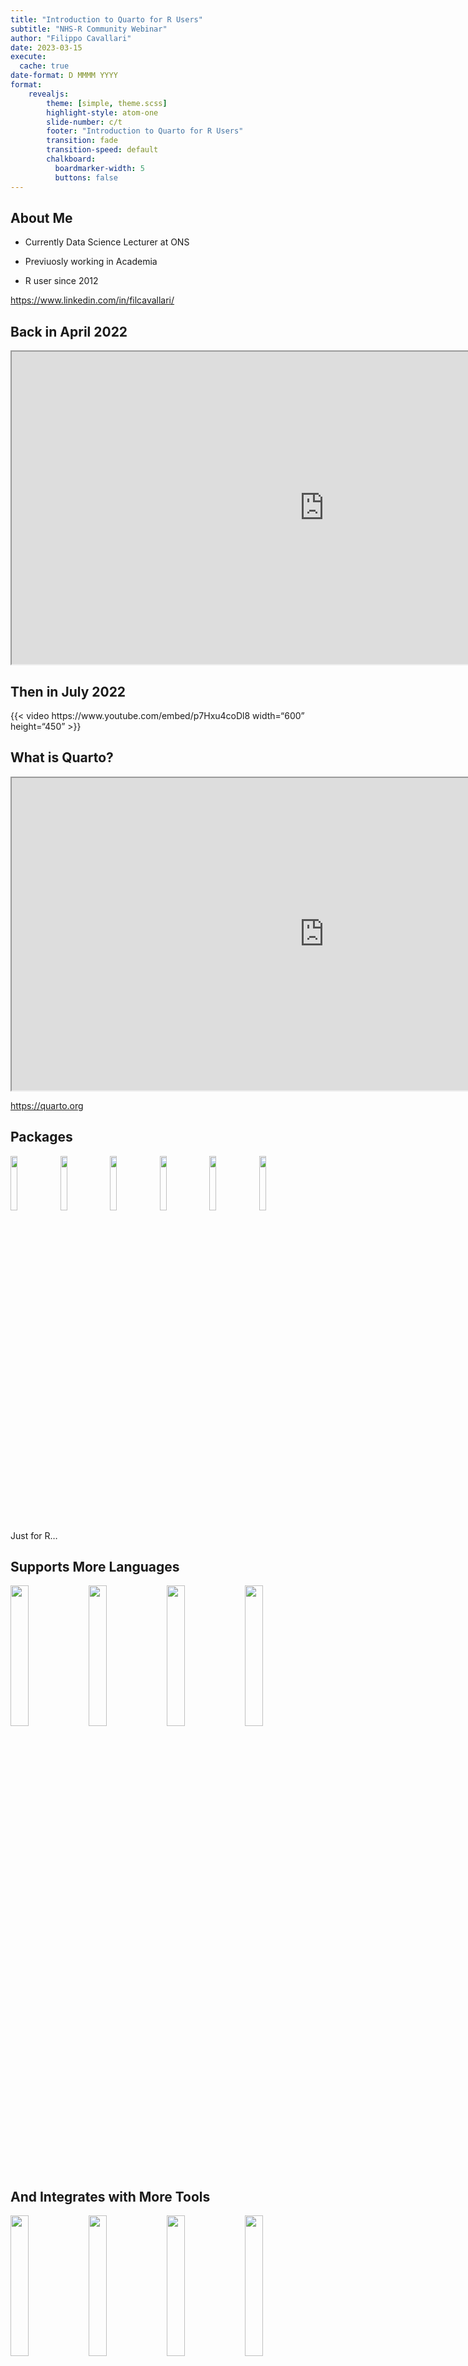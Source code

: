 ```yaml
---
title: "Introduction to Quarto for R Users"
subtitle: "NHS-R Community Webinar"
author: "Filippo Cavallari"
date: 2023-03-15
execute: 
  cache: true
date-format: D MMMM YYYY
format:
    revealjs:
        theme: [simple, theme.scss]
        highlight-style: atom-one
        slide-number: c/t
        footer: "Introduction to Quarto for R Users"
        transition: fade
        transition-speed: default
        chalkboard:
          boardmarker-width: 5
          buttons: false
---
```


## About Me

::::{layout="[[-1], [1], [-1]]"}
+ Currently Data Science Lecturer at ONS

+ Previuosly working in Academia

+ R user since 2012
::::

[https://www.linkedin.com/in/filcavallari/](https://www.linkedin.com/in/filcavallari/)

## Back in April 2022

```{=html}
<center>
<iframe width="1000" height="500" src="https://www.apreshill.com/blog/2022-04-we-dont-talk-about-quarto/" title="We Don't Talk About Quarto"></iframe>
</center>
```

## Then in July 2022

::::{layout="[[-1], [-1, 10, -1], [-1]]"}
{{< video https://www.youtube.com/embed/p7Hxu4coDl8 width="600" height="450" >}}
::::

## What is Quarto? {auto-animate=true}

```{=html}
<center>
<iframe width="1000" height="500" src="https://quarto.org" title="Quarto Website"></iframe>
</center>
```

::: aside
<https://quarto.org>
:::

## Packages

::::{layout="[[-1], [1], [-1]]"}
![](images/rmarkdown.png){width=15%}
![](images/bookdown.png){width=15%}
![](images/blogdown.png){width=15%}
![](images/pagedown.png){width=15%}
![](images/distill.png){width=15%}
![](images/xaringan.png){width=15%}
:::

Just for R...

## Supports More Languages

::::{layout="[[-1], [1], [-1]]"}
![](images/R_logo.png){width=24%}
![](images/Python-logo-notext.png){width=24%}
![](images/Julia_Programming_Language_Logo.png){width=24%}
![](images/observable.png){width=24%}
:::

## And Integrates with More Tools

::::{layout="[[-1], [1], [-1]]"}
![](images/rstudio-logo.png){width=24%}
![](images/vscode-logo.png){width=24%}
![](images/jupyter-logo.png){width=24%}
![](images/neovim-logo.svg){width=24%}
:::

## Quarto is a CLI

Quarto is a **command line interface** that takes in input plain text formats
(e.g. `.md`, `.Rmd`, `.qmd`) or `.ipynb` and transforms them in a variaety of
formats:

:::{.incremental}
+ Documents (Word, PDF, HTML, Open Office)
+ Presentations (Revealjs, PowerPoint, Beamer)
+ Websites (including blogs and books)
+ more 
:::

## Philosophy

::::{layout="[[-1], [1], [-1]]"}
_Any_ language, _any_ format, _same_ syntax.
:::

```bash
#| eval: false
#| echo: true
quarto render document.qmd
```


## How?

::::{layout="[[1], [-1], [1], [-1], [1], [-1]]"}
If we have experience with RMarkdown, then many things will sound familiar.

First, we provide metadata using a YAML header:

:::: {.columns}

::: {.column width="33%"}
```yaml
---
title: "Untitled"
format: html
---
```
:::

::: {.column width="34%"}
```yaml
---
title: "Untitled"
format: pdf
---
```
:::

::: {.column width="33%"}
```yaml
---
title: "Untitled"
format: docx
---
```
:::

::::

::::

## Body

Then we insert text and chunks of code as usual.

````code
Some insights from penguins.

```{{r}}
library(tidyverse)
library(palmerpenguins)

glimpse(penguins)

penguins |> 
    count(species)
```
````

## Formatting

+-----------------------------------+-------------------------------+
| Markdown Syntax                   | Output                        |
+===================================+===============================+
|     *italics* and **bold**        | *italics* and **bold**        |
+-----------------------------------+-------------------------------+
|     superscript^2^ / subscript~2~ | superscript^2^ / subscript~2~ |
+-----------------------------------+-------------------------------+
|     ~~strikethrough~~             | ~~strikethrough~~             |
+-----------------------------------+-------------------------------+
|     `verbatim code`               | `verbatim code`               |
+-----------------------------------+-------------------------------+

## Headings {.scrollable}

+---------------------+-----------------------------------+
| Markdown Syntax     | Output                            |
+=====================+===================================+
|     # Header 1      | # Header 1 {.heading-output}      |
+---------------------+-----------------------------------+
|     ## Header 2     | ## Header 2 {.heading-output}     |
+---------------------+-----------------------------------+
|     ### Header 3    | ### Header 3 {.heading-output}    |
+---------------------+-----------------------------------+
|     #### Header 4   | #### Header 4 {.heading-output}   |
+---------------------+-----------------------------------+
|     ##### Header 5  | ##### Header 5 {.heading-output}  |
+---------------------+-----------------------------------+
|     ###### Header 6 | ###### Header 6 {.heading-output} |
+---------------------+-----------------------------------+

## Markdown Basics

Most of the markdown you know is still the same and relevant.

You can

+ Create lists
+ Tables
+ Equations
+ ...

For a complete reference see [Markdown Basics](https://quarto.org/docs/authoring/markdown-basics.html).

## Equations {.scrollable .smaller}

For equations you can use `$` or `$$` to include Latex syntax

$$
\begin{split}
\frac{\partial\mathcal{L}}{\partial\beta_1} &=
-\frac{1}{N}
\sum_{i=1}^N \left[ \frac{y^{(i)}}{\hat{y}^{(i)}} \hat{y}^{(i)} (1 - \hat{y}^{(i)}) x^{(i)} -
\frac{1 - y^{(i)}}{1 - \hat{y}^{(i)}}  \hat{y}^{(i)} (1 - \hat{y}^{(i)}) x^{(i)} \right] \\
&= -\frac{1}{N}
\sum_{i=1}^N \left[ y^{(i)} (1 - \hat{y}^{(i)}) x^{(i)} - (1 - y^{(i)}) \hat{y}^{(i)} x^{(i)} \right] \\
&= \frac{1}{N} \sum_{i=1}^N \left( \hat{y}^{(i)} - y^{(i)} \right) x^{(i)}
\end{split}
$$

````code
$$
\begin{split}
\frac{\partial\mathcal{L}}{\partial\beta_1} &=
-\frac{1}{N}
\sum_{i=1}^N \left[ \frac{y^{(i)}}{\hat{y}^{(i)}} \hat{y}^{(i)} (1 - \hat{y}^{(i)}) x^{(i)} -
\frac{1 - y^{(i)}}{1 - \hat{y}^{(i)}}  \hat{y}^{(i)} (1 - \hat{y}^{(i)}) x^{(i)} \right] \\
&= -\frac{1}{N}
\sum_{i=1}^N \left[ y^{(i)} (1 - \hat{y}^{(i)}) x^{(i)} - (1 - y^{(i)}) \hat{y}^{(i)} x^{(i)} \right] \\
&= \frac{1}{N} \sum_{i=1}^N \left( \hat{y}^{(i)} - y^{(i)} \right) x^{(i)}
\end{split}
$$
````

## Diagrams

```mermaid
%%| fig-width: 6
flowchart LR
  A[A] --> B{B}
  B --> C(C)
```

````code
```mermaid
%%| fig-width: 6
flowchart LR
  A[A] --> B{B}
  B --> C(C)
```
````

See [here](https://quarto.org/docs/authoring/diagrams.html) for more about
diagrams with mermaid.

## Callout Blocks

:::: {.columns}

::: {.column}

::: {.callout-note}
Callout blocks are available by default
:::

::: {.callout-tip}
Simple syntax to include them
````code
::: {.callout-note}
Callout blocks are available by default
:::
````
:::

:::

::: {.column}

::: {.callout-important collapse="true"}
## 5 options

+ note
+ warning
+ important
+ tip
+ caution

:::

:::

::::

## Code Chunks Options

Are specified within comments at the top of a block

````code
Some insights from penguins.

```{{r}}
#| label: species analysis
#| echo: true
library(tidyverse)
library(palmerpenguins)

glimpse(penguins)

penguins |> 
    count(species)
```
````

## Output Graphs

```r
#| echo: true
#| fig-pos: center
library(tidyverse)

x <- seq(from = -4, to = 4, by = 0.1)

tibble(x = x, y = map_dbl(x, \(x) (x - 2) * (x + 3) * (x - 1))) |> 
    ggplot(mapping = aes(x = x, y = y)) +
    geom_line(linewidth = 1.5, col = "dodgerblue") +
    theme_classic(base_size = 22) +
    theme(axis.title = element_text(hjust = 1))
```

## Tabsets

::: {.panel-tabset}
### Code
```r
#| echo: true
#| eval: false
library(tidyverse)

x <- seq(from = -4, to = 4, by = 0.1)

tibble(x = x, y = map_dbl(x, \(x) (x - 2) * (x + 3) * (x - 1))) |> 
    ggplot(mapping = aes(x = x, y = y)) +
    geom_line(linewidth = 1.5, col = "dodgerblue") +
    theme_classic(base_size = 22) +
    theme(axis.title = element_text(hjust = 1))
```

### Graph
```r
#| echo: false
#| fig-pos: center
library(tidyverse)

x <- seq(from = -4, to = 4, by = 0.1)

tibble(x = x, y = map_dbl(x, \(x) (x - 2) * (x + 3) * (x - 1))) |> 
    ggplot(mapping = aes(x = x, y = y)) +
    geom_line(linewidth = 1.5, col = "dodgerblue") +
    theme_classic(base_size = 22) +
    theme(axis.title = element_text(hjust = 1))
```

### Tabset

We can divide the content in different tabs using
````code
::: {.panel-tabset}

### One

### Two

### Three
:::
````
:::

## Another Example {.smaller}

::: {.panel-tabset}

### Data

```r
#| echo: false
set.seed(2022)
data <- tibble(x = 1:10, y = 3*(1:10) + 2 + rnorm(10, sd = 2))

data |> 
    ggplot(mapping = aes(x = x, y = y)) +
    geom_point(size = 5) +
    scale_x_continuous(breaks = seq(0,10,2)) +
    scale_y_continuous(limits = c(0, 33)) +
    theme_classic(base_size = 22) +
    theme(axis.title = element_text(hjust=1))

plot <- function(data, slope, intercept, col) {
    loss <- data |> 
        mutate(loss = (y - intercept - slope * x)^2/2) |> 
        summarise(loss = mean(loss)) |> 
        pull()
    
    data |> 
        ggplot(mapping = aes(x = x, y = y)) +
        geom_abline(mapping = aes(slope = slope, intercept = intercept), linewidth = 1.5, col = col) +
        geom_point(size = 5) +
        geom_segment(mapping = aes(x = x, y = y, xend = x, yend = intercept + slope * x)) +
        scale_x_continuous(breaks = seq(0,10,2)) +
        scale_y_continuous(limits = c(0, 33)) +
        theme_classic(base_size = 22) +
        theme(axis.title = element_text(hjust=1)) +
        annotate("text", x = 2.5, y = 3, size = 5, label = paste0("loss = ", round(loss, digits = 2)))
}
```

### Brown

```r
#| echo: false
plot(data, 1, 5, "brown")
```

### Golden

```r
#| echo: false
plot(data, 2, 10, "darkgoldenrod")
```

### Orchid

```r
#| echo: false
plot(data, -1, 25, "darkorchid")
```

### Sea Green

```r
#| echo: false
plot(data, -3, 30, "mediumseagreen")
```

### Tomato

```r
#| echo: false
plot(data, 2.5, 0, "tomato")
```

### Tan

```r
#| echo: false
plot(data, 3, 0.05, "tan")
```

### Best

```r
#| echo: false
plot(data, 3.14540738, 0.07284628, "dodgerblue")
```
:::

## Or Create a Sequence of Graphs

```r
#| fig-align: center
source("logistic_regression.R")

dataset |>
    ggplot(mapping = aes(x = x, y = y)) +
    geom_point(size = 4, alpha = 0.1) +
    theme_bw()
```

## Simulation $n = 1$

```r
#| layout-align: center
plot(1)
```

## Simulation $n = 2$

```r
#| layout-align: center
plot(2)
```

## Simulation $n = 3$

```r
#| layout-align: center
plot(3)
```

## Simulation $n = 10$

```r
#| layout-align: center
plot(10)
```

## Simulation $n = 20$

```r
#| layout-align: center
plot(20)
```

## Simulation $n = 30$

```r
#| layout-align: center
plot(30)
```

## Simulation $n = 100$

```r
#| layout-align: center
plot(100)
```

## Simulation $n = 200$

```r
#| layout-align: center
plot(200)
```

## Simulation $n = 300$

```r
#| layout-align: center
plot(300)
```

## Simulation $n = 500$

```r
#| layout-align: center
plot(500)
```

## Simulation $n = 1000$

```r
#| layout-align: center
plot(1000)
```

## Simulation $n = 1500$

```r
#| layout-align: center
plot(1500)
```

## Simulation $n = 2000$

```r
#| layout-align: center
plot(2000)
```

## Simulation $n = 2500$

```r
#| layout-align: center
plot(2500)
```

## Simulation $n = 3000$

```r
#| layout-align: center
plot(3000)
```

## Simulation $n = 3500$

```r
#| layout-align: center
plot(3500)
```

## Simulation $n = 4000$

```r
#| layout-align: center
plot(4000)
```

## Simulation $n = 4500$

```r
#| layout-align: center
plot(4500)
```

## Simulation $n = 5000$

```r
#| layout-align: center
plot(5000)
```

## Presentations {chalkboard-buttons="true"}

Create `revealjs` presentations

````yaml
---
title: "Presentation"
format: revealjs
---
````

## Presentations {.scrollable .smaller}

+ Navigation Menu
+ Overview Mode
+ Slide Zoom (`Alt + click` on Windows, `Ctlr + click` on Linux)
+ Slide Numbers

````yaml
---
title: "Presentation"
format:
    revealjs:
        slide-number: c/t
---
````

+ [Preview Links](https://nhsrcommunity.com/){preview-link="true"}
+ Chalckboard for all or just some slides

## Some Options Worth Knowing

+ cache (any format)

````yaml
title: "Document"
format: html
execute: 
    cache: true / false / refresh
````

+ embed resources (`html` and `revealjs`)

````yaml
---
title: "Presentation"
format:
    revealjs:
        embed-resources: true
---
````

## Other Projects

```code
$ quarto help create-project

  Usage:   quarto create-project [dir]
  Version: 1.2.335

  Description:

    Create a project for rendering multiple documents

  Options:

    -h, --help                   - Show this help.
    --title          <title>     - Project title
    --type           <type>      - Project type (book, default, website)
    --template       <type>      - Use a specific project template
    --engine         <engine>    - Use execution engine (markdown, jupyter, knitr)
    --editor         <editor>    - Default editor for project ('source' or 'visual')
    --with-venv      [packages]  - Create a virtualenv for this project
    --with-condaenv  [packages]  - Create a condaenv for this project
    --no-scaffold                - Don't create initial project file(s)
    --log            <level>     - Path to log file
    --log-level      <level>     - Log level (info, warning, error, critical)
    --log-format     <format>    - Log format (plain, json-stream)
    --quiet                      - Suppress console output.
    --profile                    - Active project profile(s)

  Commands:

    help  [command]  - Show this help or the help of a sub-command.

  Examples:

    Create a project in the current directory:         quarto create-project
    Create a project in the 'myproject' directory:     quarto create-project myproject
    Create a website project:                          quarto create-project mysite --type website
    Create a blog project:                             quarto create-project mysite --type website --template blog
    Create a book project:                             quarto create-project mybook --type book
    Create a website project with jupyter:             quarto create-project mysite --type website --engine jupyter
    Create a website project with jupyter + kernel:    quarto create-project mysite --type website --engine jupyter:python3
    Create a book project with knitr:                  quarto create-project mybook --type book --engine knitr
    Create jupyter project with virtualenv:            quarto create-project myproject --engine jupyter --with-venv
    Create jupyter project with virtualenv + packages: quarto create-project myproject --engine jupyter --with-venv pandas,matplotlib
    Create jupyter project with condaenv :             quarto create-project myproject --engine jupyter --with-condaenv
    Create jupyter project with condaenv + packages:   quarto create-project myproject --engine jupyter --with-condaenv pandas,matplotlib
```

## My Projects with Quarto {.smaller}

::::{layout="[[-1], [1], [1],[1],[1],[1],[-1]]"}
Current:

+ Currently Reviewing teaching material (ONS)

+ Creating new learning resources (ONS)

    - [Introduction to Machine Learning](https://filippocavallari.github.io/Intro_ML/)
    - [Understanding Gradient Descent](https://filippocavallari.github.io/gradient_descent/)

+ Delivering for NHS (with Penny Holborn)

    - Fundamentals of Data Science
    - Fundamentals of Machine Learning
    
To do:

+ My blog
::::

## Resources that I Found Useful {.smaller}

+ [Quarto Website](https://quarto.org/){preview-link="true"}

+ [Quarto Gallery](https://quarto.org/docs/gallery/){preview-link="true"}

+ [A Quarto tip a day](https://mine-cetinkaya-rundel.github.io/quarto-tip-a-day/){preview-link="true"} Mine Çetinkaya-Rundel

+ [Awesome Quarto](https://github.com/mcanouil/awesome-quarto){preview-link="true"} Mickaël Canouil

+ [The ultimate guide to starting a Quarto blog](https://albert-rapp.de/posts/13_quarto_blog_writing_guide/13_quarto_blog_writing_guide.html){preview-link="true"} Albert Rapp 

+ [6 Productivity Hacks for Quarto](https://posit.co/blog/6-productivity-hacks-for-quarto/){preview-link="true"}  Tom Mock and Isabella Velásquez

+ [R for Data Science - Communicate](https://r4ds.hadley.nz/communicate.html){preview-link="true"} Hadley Wickham, Mine Çetinkaya-Rundel, and Garrett Grolemund

> This edition of the book has been written in Quarto, and it’s clearly the tool of the future.

# Thank You!
Questions?